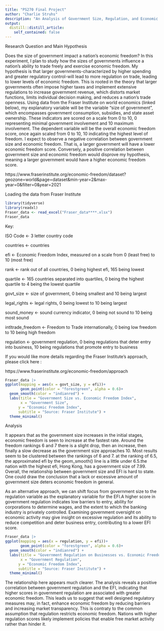```yaml
---
title: "PS270 Final Project"
author: "Charlie Struhs"
description: "An Analysis of Government Size, Regulation, and Economic Freedom"
output:
  distill::distill_article:
    self_contained: false
---
```



Research Question and Main Hypothesis


Does the size of government impact a nation's economic freedom? In this experiment, I plan to study how the sizes of governments influence a nation's ability to trade freely and exercise economic freedom. My hypothesis is that larger governments-characterized by higher spending and greater regulatory control-will lead to more regulation on trade, leading to lower levels of economic freedom. This is rooted in the theory that larger governments often impose higher taxes and implement extensive regulations to increase government revenue, which distorts market functions, limits individual decision making, and reduces a nation's trade openness. 
Using data from the Fraser Institute on world economics (linked below), my explanatory variable will be the variable "size of government", which encompasses government consumption, subsidies, and state asset ownership. These indicators are scored on a scale from 0 to 10, 0 representing minimal government involvement and 10 maximum involvement. The dependent variable will be the overall economic freedom score, once again scaled from 0 to 10, 10 indicating the highest level of freedom. I expect to observe a negative correlation between government size and economic freedom. That is, a larger government will have a lower economic freedom score. Conversely, a positive correlation between government size and economic freedom would disprove my hypothesis, meaning a larger government would have a higher economic freedom score. 

https://www.fraserinstitute.org/economic-freedom/dataset?geozone=world&page=dataset&min-year=2&max-year=0&filter=0&year=2021


Loading the data from Fraser Institute

```r
library(tidyverse)
library(readxl)
Fraser_data <- read_excel("Fraser_data****.xlsx")
Fraser_data
```
Key:

ISO Code <- 3 letter country code

countries <- countries

efi <- Economic Freedom Index, measured on a scale from 0 (least free) to 10 (most free)

rank <- rank out of all countries, 0 being highest efi, 165 being lowest

quartile <- 165 countries separated into quartiles, 0 being the highest quartile to 4 being the lowest quartile

govt_size <- size of government, 0 being smallest and 10 being largest

legal_rights <- legal rights, 0 being lowest to 10 being largest

sound_money <- sound currency indicator, 0 being not sound to 10 being most sound

intltrade_freedom <- Freedom to Trade internationally, 0 being low freedom to 10 being high freedom

regulation <- government regulation, 0 being regulations that deter entry into business, 10 being regulations that promote entry to business

If you would like more details regarding the Fraser Institute's approach, please click here :

https://www.fraserinstitute.org/economic-freedom/approach


 
```r
Fraser_data |>
ggplot(mapping = aes(x = govt_size, y = efi))+
       geom_point(color = "forestgreen", alpha = 0.6)+
  geom_smooth(color = "indianred") +
  labs(title = "Government Size vs. Economic Freedom Index",
       x = "Government Size", 
      y = "Economic Freedom Index",
      subtitle = "Source: Fraser Institute") +
  theme_minimal()

```
Analysis

It appears that as the government size increases in the initial stages, economic freedom is seen to increase at the fastest rate. Around the freedom rankings 6 and 7 there is a slight drop, then an increase, then finally a slow decrease as the government size approaches 10. Most results seem to be clustered between the rankings of 6 and 7. at the ranking of 6.5, the approximated efi by the geom_smooth() line is a little under 6.5.the nation with the highest efi, Hong Kong, has a government size of 7.99. Overall, the relationship between government size and EFI is hard to state. One could draw the conclusion that a lack or excessive amount of government size deters economic freedom in general. 

As an alternative approach, we can shift focus from government size to the regulation variable as the explanatory variable for the EFI.A higher score in government regulation indicates low barriers to entry, ability for corporations to determine wages, and the extent to which the banking industry is privately controlled. Examining government oversight on economic activity may give insight on excessive regulation and its ability to reduce competition and deter business entry, contributing to a lower EFI score.

```r
Fraser_data |>
ggplot(mapping = aes(x = regulation, y = efi))+
       geom_point(color = "forestgreen", alpha = 0.6)+
  geom_smooth(color = "indianred") +
  labs(title = "Government Regulation on Businesses vs. Economic Freedom Index",
       x = "Government Regulation", 
      y = "Economic Freedom Index",
      subtitle = "Source: Fraser Institute") +
  theme_minimal()

```
The relationship here appears much clearer. The analysis reveals a positive correlation between government regulation and the EFI, indicating that higher scores in government regulation are associated with greater economic freedom. This leads us to suggest that well designed regulatory measures may, in fact, enhance economic freedom by reducing barriers and increasing market transparency. This is contraty to the common assumption that regulation restricts economic freedom. Nations with higher regulation scores likely implement policies that enable free market activity rather than hinder it. 
